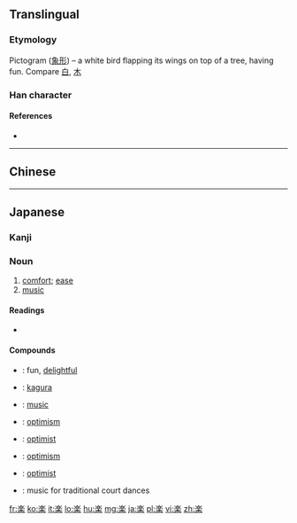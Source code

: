 {{also|樂|乐}}
==Translingual==
{{Han simplified forms|樂|楽|乐}}

===Etymology===
Pictogram ([[象形]]) – a white bird flapping its wings on top of a tree, having fun. Compare [[白]], [[木]]

===Han character===
{{Han char|rn=75|rad=木|as=09|sn=13|four=|canj=IOD,XIOD}}

====References====
* {{Han ref|kx=0542.191|dkj=15213|dj=0930.200|hdz=80020.140|uh=697D|ud=27005}}

----

==Chinese==
{{zh-see|樂|v}}

----

==Japanese==

===Kanji===
{{ja-kanji|grade=2|rs=木09|style=s|kyu=樂}}

===Noun===
{{ja-noun|らく|kyu=樂}}

# [[comfort]]; [[ease]]
# [[music]]

====Readings====
* {{ja-readings
|goon=[[がく]] (gaku), [[らく]] (raku)
|kanon=[[がく]] (gaku), [[らく]] (raku)
|on=[[ごう]] (gō) < [[がう]] (gau), [[ぎょう]] (gyō)
|kun=[[たのしい]] (tanoshii), [[たのしむ]] (tanoshimu)}}

====Compounds====
* {{ja-r|楽しい|たのしい}}: fun, [[delightful]]
* {{ja-r|神楽|かぐら}}: [[kagura]]
* {{ja-r|音楽|おんがく}}: [[music]]
* {{ja-r|楽天|らくてん}}: [[optimism]]
* {{ja-r|楽天家|らくてんか}}: [[optimist]]
* {{ja-r|楽天主義|らくてんしゅぎ}}: [[optimism]]
* {{ja-r|楽天主義者|らくてんしゅぎしゃ}}: [[optimist]]
* {{ja-r|舞楽|ぶがく}}: music for traditional court dances

[[fr:楽]]
[[ko:楽]]
[[it:楽]]
[[lo:楽]]
[[hu:楽]]
[[mg:楽]]
[[ja:楽]]
[[pl:楽]]
[[vi:楽]]
[[zh:楽]]